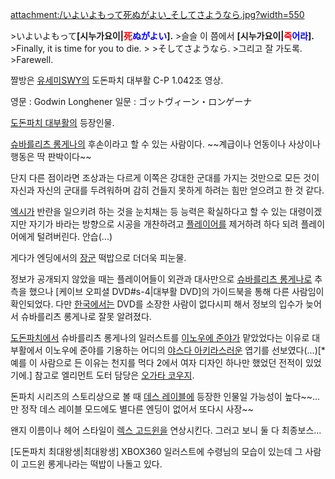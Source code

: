 attachment:/いよいよもって死ぬがよい_そしてさようなら.jpg?width=550

>いよいよもって'''[시누가요이|<font color=red>死</font><font color=blue>ぬがよい</font>].'''
>슬슬 이 쯤에서 '''[시누가요이|<font color=red>죽</font><font color=blue>어라</font>].'''
>Finally, it is time for you to die.
>
>そしてさようなら.
>그리고 잘 가도록.
>Farewell.

짤방은 [[유세미SWY]]의 도돈파치 대부활 C-P 1.042조 영상.

영문 : Godwin Longhener
일문 : ゴットヴィーン・ロンゲーナ

[[도돈파치 대부활]]의 등장인물.

[[슈바를리츠 롱게나]]의 후손이라고 할 수 있는 사람이다. ~~계급이나 언동이나 사상이나 행동은 딱 판박이다~~

단지 다른 점이라면 조상과는 다르게 이쪽은 강대한 군대를 가지는 것만으로 모든 것이 자신과 자신의 군대를 두려워하며 감히 건들지 못하게 하려는 힘만 얻으려고 한 것 같다.

[[엑시]]가 반란을 일으키려 하는 것을 눈치채는 등 능력은 확실하다고 할 수 있는 대령이겠지만 자기가 바라는 방향으로 시공을 개찬하려고 [[플레이어]]를 제거하려 하다 되려 플레이어에게 털려버린다. 안습(...)

게다가 엔딩에서의 [[장군(돈파치 시리즈)|장군]] 떡밥으로 더더욱 피눈물.

정보가 공개되지 않았을 때는 플레이어들이 외관과 대사만으로 [[슈바를리츠 롱게나]]로 추측을 했으나 [케이브 오피셜 DVD#s-4|대부활 DVD]의 가이드북을 통해 다른 사람임이 확인되었다. 다만 [[한국]]에서는 DVD를 소장한 사람이 없다시피 해서 정보의 입수가 늦어서 슈바를리츠 롱게나로 잘못 알려졌다.

[[도돈파치]]에서 슈바를리츠 롱게나의 일러스트를 [[이노우에 준야]]가 맡았었다는 이유로 대부활에서 이노우에 준야를 기용하는 어디의 [[야스다 아키라]]스러운 엽기를 선보였다(...)[* 예를 이 사람으로 든 이유는 천지를 먹다 2에서 여자 디자인 하나만 했었던 전적이 있었기에.] 참고로 엘리먼트 도터 담당은 [[오가타 코우지]].

돈파치 시리즈의 스토리상으로 볼 때 [[데스 레이블]]에 등장한 인물일 가능성이 높다~~...만 정작 데스 레이블 모드에도 별다른 엔딩이 없어서 또다시 사장~~

왠지 이름이나 헤어 스타일이 [[렉스 고드윈]]을 연상시킨다. 그러고 보니 둘 다 최종보스...

[도돈파치 최대왕생|최대왕생] XBOX360 일러스트에 수령님의 모습이 있는데 그 사람이 고드윈 롱게나라는 떡밥이 나돌고 있다.
